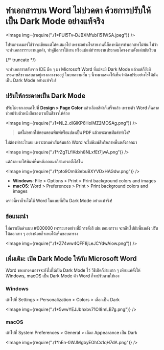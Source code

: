 
# ทำเอกสารบน Word ไม่ปวดตา ด้วยการปรับให้เป็น Dark Mode อย่างแท้จริง

<Image img={require("./1*FUI5Tv-DJBXMfubI151WSA.jpeg")} />

โปรแกรมเมอร์ใช่ว่าจะเขียนแต่โค้ดเสมอไป เพราะอย่างไรสายงานนี้ก็คงหนีการทำเอกสารไม่พ้น ไม่ว่าจะทำเอกสารรายงานลูกค้า, ทำคู่มือการใช้งาน หรือแม้แต่ทำรายงานประกอบโครงงานตั้งแต่สมัยเรียน

{/* truncate */}

จะทำเอกสารสลับจาก IDE มืด ๆ มา Microsoft Word ที่แม้จะมี Dark Mode แล้วแต่ก็ยังมีกระดาษสีขาวแสบตาอยู่ตรงกลางจออยู่ ในบทความสั้น ๆ นี้จะมาแสดงให้เห็นว่าต้องปรับอย่างไรให้มันเป็น Dark Mode อย่างแท้จริง!

## ปรับให้กระดาษเป็น Dark Mode

ปรับไม่ยากเลยแค่ไปที่ **Design > Page Color** แล้วเลือกสีดำก็เสร็จแล้ว เพราะตัว Word ก็ฉลาดช่วยปรับตัวหนังสือของเราเป็นสีขาวให้ด้วย

<Image img={require("./1*NL2_dIGlKP6HoIMZ2MOSAg.png")} />

> **แต่ไม่อยากให้ตอนตอนพิมพ์หรือแปลงเป็น PDF แล้วกระดาษมันดำทำไง?**

ไม่ต้องทำอะไรเลย เพราะตามค่าเริ่มต้นแล้ว Word จะไม่พิมพ์สีหรือภาพพื้นหลังออกมา

<Image img={require("./1*rZgTLflKdxh8NLxfEt7jwA.png")} />

แต่ถ้าอยากให้พิมพ์พื้นหลังออกมาก็สามารถตั้งได้ใน

<Image img={require("./1*pto9Om63ebuBXYVDxHAGdw.png")} />

- **Windows**: File > Options > Print > Print background colors and images
- **macOS**: Word > Preferences > Print > Print background colors and images

คราวนี้เราก็จะได้ใช้ Word ในแบบที่เป็น Dark Mode อย่างแท้จริง!

## ข้อแนะนำ

ไม่ควรเปิดดำแบบ #000000 เพราะบางอย่างที่มีการตั้งสี เช่น ขอบตาราง จะกลืนไปกับพื้นหลัง ปรับให้ออกเทา ๆ อย่างน้อยก็จะพอได้เห็นขอบตาราง

<Image img={require("./1*Z74ww4QFF8jLeJCYdwAiow.png")} />

## เพิ่มเติม: เปิด Dark Mode ให้กับ Microsoft Word

Word ของบางคนอาจจะยังไม่ได้เปิด Dark Mode ไว้ วิธีเปิดก็ง่ายมาก ๆ เพียงแค่ตั้งให้ Windows, macOS เป็น Dark Mode ตัว Word ก็จะปรับตามให้เอง

### Windows

เข้าไปที่ Settings > Personalization > Colors > เลือกเป็น Dark

<Image img={require("./1*5wwYEJJbhxbv71OI8mLB7g.png")} />

### macOS

เข้าไปที่ System Preferences > General > เลือก Appearance เป็น Dark

<Image img={require("./1*hEn-0WJMgbyEOhCs1qH7dA.png")} />
